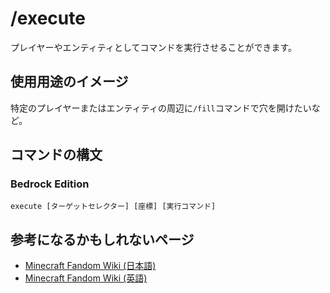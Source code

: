 # /execute
プレイヤーやエンティティとしてコマンドを実行させることができます。

## 使用用途のイメージ
特定のプレイヤーまたはエンティティの周辺に`/fill`コマンドで穴を開けたいなど。

## コマンドの構文
### Bedrock Edition
```
execute [ターゲットセレクター] [座標] [実行コマンド]
```

## 参考になるかもしれないページ
 - [Minecraft Fandom Wiki (日本語)](https://minecraft.fandom.com/ja/wiki/%E3%82%B3%E3%83%9E%E3%83%B3%E3%83%89/execute)
 - [Minecraft Fandom Wiki (英語)](https://minecraft.fandom.com/wiki/Commands/execute)

